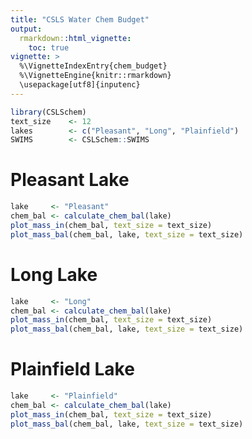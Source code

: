 ```yaml
---
title: "CSLS Water Chem Budget"
output: 
  rmarkdown::html_vignette:
    toc: true
vignette: >
  %\VignetteIndexEntry{chem_budget}
  %\VignetteEngine{knitr::rmarkdown}
  \usepackage[utf8]{inputenc}
---
```


```r
library(CSLSchem)
text_size    <- 12
lakes        <- c("Pleasant", "Long", "Plainfield")
SWIMS        <- CSLSchem::SWIMS
```

# Pleasant Lake

```r
lake     <- "Pleasant"
chem_bal <- calculate_chem_bal(lake)
plot_mass_in(chem_bal, text_size = text_size)
plot_mass_bal(chem_bal, lake, text_size = text_size)
```

# Long Lake

```r
lake     <- "Long"
chem_bal <- calculate_chem_bal(lake)
plot_mass_in(chem_bal, text_size = text_size)
plot_mass_bal(chem_bal, lake, text_size = text_size)
```

# Plainfield Lake

```r
lake     <- "Plainfield"
chem_bal <- calculate_chem_bal(lake)
plot_mass_in(chem_bal, text_size = text_size)
plot_mass_bal(chem_bal, lake, text_size = text_size)
```
